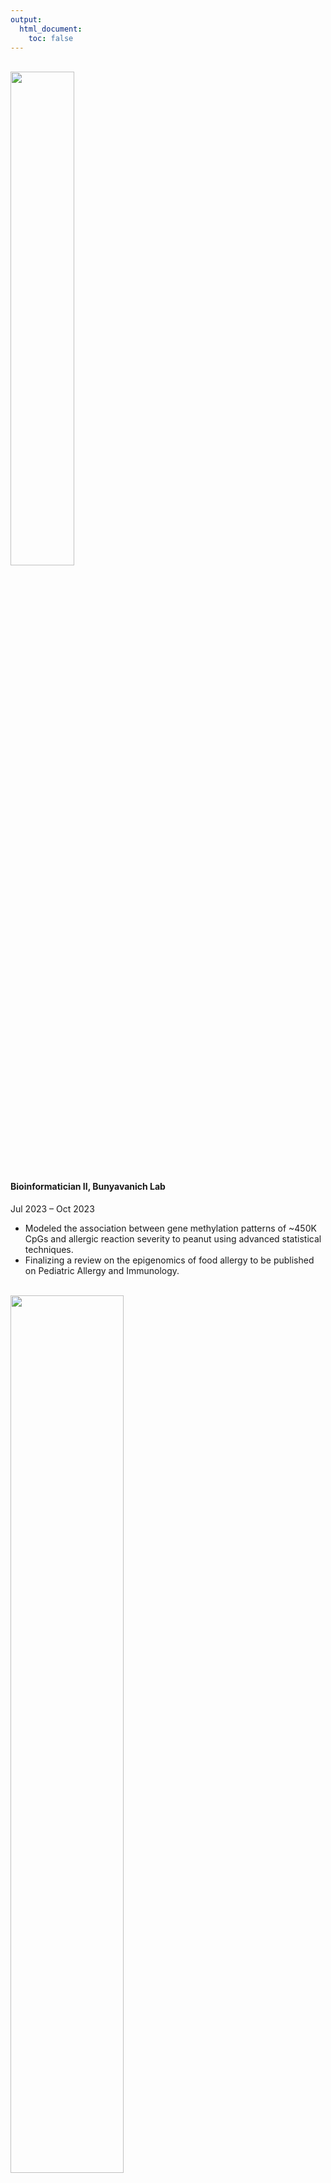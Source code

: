 ```yaml
---
output:
  html_document:
    toc: false
---
```

\
<img src="images/sinai.png" style="width:45%">\

#### Bioinformatician II, Bunyavanich Lab
Jul 2023 – Oct 2023\

* Modeled the association between gene methylation patterns of ~450K CpGs and allergic reaction severity to peanut using advanced statistical techniques.
* Finalizing a review on the epigenomics of food allergy to be published on Pediatric Allergy and Immunology.
\
\

<img src="images/columbia-vagelos.png" style="width:60%">\

#### RA, Maniker Lab
Nov 2022 – May 2023\

* Analyzed and visualized [EPA rating trends](https://journals.lww.com/anesthesia-analgesia/abstract/9900/development_and_pilot_testing_of_a_programmatic.639.aspx) of ~500 anesthesiology residents at the university hospital.
\
\

<img src="images/columbia.png" style="width:30%">\

#### RA, Wang Lab
May 2022 – May 2023\

* Compiled feature interaction networks from databases and [programmed](https://github.com/Karenxzr/MultiNEP) a published [graph-based tool](https://academic.oup.com/bioinformatics/article/39/6/btad333/7175421) for multi-ome signal prioritization.
* Led expanded model validation across lab projects by leveraging the newly available *All of Us* platform.
\
\

<img src="images/regeneron.png" style="width:35%">\

#### Lab Assistant, Protein Biochemistry Group
Mar 2021 – Jun 2021\

* Piloted a new sample request and delivery workflow; imported 30,000+ protein tubes into the BioBank to support company-wide studies.
* Used ELNs, LIMS, BioRegistry, and more to perform sample management in a timely and responsible manner.
* Appointed as an immediate respondent for Protein Biochemistry for urgent needs during pandemic protocols.
\
\

<img src="images/vassar.png" style="width:7%">
<img src="images/vassar_name.png" style="width:20%">\

#### TA, Computer Science III - Software Design & Implementation
Sep 2020 – Dec 2020\

*	Designed and graded student assignments and lab work.
\
\
\
\

<!-- #### Student Researcher, Schwarz Lab -->
<!-- Mar 2020 – May 2020\ -->
<!-- • Modeled the functional impact and likelihood of probable CDS mutations in Nemostella hsp70 gene using Python and Swiss-Prot.\ -->
<!-- \ -->
<!-- \ -->
<!-- <img src="images/nchu.png" style="width:30%"> -->
<!-- #### Research Assistant, Wu Lab -->
<!-- Feb 2019 – Jun 2019\ -->
<!-- •	Increased the mrjp1 gene expression in A. mellifera to enhance the nutritional richness of royal jelly by 35%, a lab record\ -->
<!-- \ -->
<!-- \ -->
